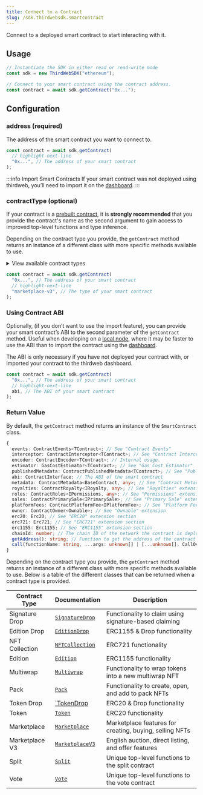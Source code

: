 ---
title: Connect to a Contract
slug: /sdk.thirdwebsdk.smartcontract
---

Connect to a deployed smart contract to start interacting with it.

## Usage

```javascript
// Instantiate the SDK in either read or read-write mode
const sdk = new ThirdWebSDK("ethereum");

// Connect to your smart contract using the contract address.
const contract = await sdk.getContract("0x...");
```

## Configuration

### address (required)

The address of the smart contract you want to connect to.

```javascript
const contract = await sdk.getContract(
  // highlight-next-line
  "0x...", // The address of your smart contract
);
```

:::info Import Smart Contracts
If your smart contract was not deployed using thirdweb, you&rsquo;ll need to import it on the [dashboard](/dashboard).
:::

### contractType (optional)

If your contract is a [prebuilt contract](/prebuilt-contracts), it is **strongly recommended**
that you provide the contract's name as the second argument to gain access to
improved top-level functions and type inference.

Depending on the contract type you provide, the `getContract` method returns an instance
of a different class with more specific methods available to use.

<details>
  <summary>View available contract types</summary>
  <div>
    <ul>
      <li>
        <b>NFT Drop</b>: <code>"nft-drop"</code>
      </li>
      <li>
        <b>Signature Drop</b>: <code>"signature-drop"</code>
      </li>
      <li>
        <b>Edition Drop</b>: <code>"edition-drop"</code>
      </li>
      <li>
        <b>NFT Collection</b>: <code>"nft-collection"</code>
      </li>
      <li>
        <b>Edition</b>: <code>"edition"</code>
      </li>
      <li>
        <b>Multiwrap</b>: <code>"multiwrap"</code>
      </li>
      <li>
        <b>Pack</b>: <code>"pack"</code>
      </li>
      <li>
        <b>Token Drop</b>: <code>"token-drop"</code>
      </li>
      <li>
        <b>Token</b>: <code>"token"</code>
      </li>
      <li>
        <b>Marketplace</b>: <code>"marketplace"</code> |{" "}
        <code>"marketplace-v3"</code>
      </li>
      <li>
        <b>Split</b>: <code>"split"</code>
      </li>
      <li>
        <b>Vote</b>: <code>"vote"</code>
      </li>
    </ul>
  </div>
</details>

```javascript
const contract = await sdk.getContract(
  "0x...", // The address of your smart contract
  // highlight-next-line
  "marketplace-v3", // The type of your smart contract
);
```

### Using Contract ABI

Optionally, (if you don&rsquo;t want to use the import feature),
you can provide your smart contract&rsquo;s ABI to the second parameter of the `getContract` method.
Useful when developing on a [local node](/typescript/sdk.thirdwebsdk#local-nodes),
where it may be faster to use the ABI than to import the contract using the [dashboard](/dashboard).

The ABI is only necessary if you have not deployed your contract with, or imported your contract
to the thirdweb dashboard.

```javascript
const contract = await sdk.getContract(
  "0x...", // The address of your smart contract
  // highlight-next-line
  abi, // The ABI of your smart contract
);
```

### Return Value

By default, the `getContract` method returns an instance of the `SmartContract` class.

```typescript
{
  events: ContractEvents<TContract>; // See "Contract Events"
  interceptor: ContractInterceptor<TContract>; // See "Contract Interceptor"
  encoder: ContractEncoder<TContract>; // Internal usage.
  estimator: GasCostEstimator<TContract>; // See "Gas Cost Estimator"
  publishedMetadata: ContractPublishedMetadata<TContract>; // See "Publish" documentation
  abi: ContractInterface; // The ABI of the smart contract
  metadata: ContractMetadata<BaseContract, any>; // See "Contract Metadata" extension
  royalties: ContractRoyalty<IRoyalty, any>; // See "Royalties" extension
  roles: ContractRoles<IPermissions, any>; // See "Permissions" extension
  sales: ContractPrimarySale<IPrimarySale>; // See "Primary Sale" extension
  platformFees: ContractPlatformFee<IPlatformFee>; // See "Platform Fees" extension
  owner: ContractOwner<Ownable>; // See "Ownable" extension
  erc20: Erc20; // See "ERC20" extension section
  erc721: Erc721; // See "ERC721" extension section
  erc1155: Erc1155; // See "ERC1155" extension section
  chainId: number; // The chain ID of the network the contract is deployed on
  getAddress(): string; // Function to get the address of the contract
  call(functionName: string, ...args: unknown[] | [...unknown[], CallOverrides]): Promise<any>; // Call a function on the contract
}
```

Depending on the contract type you provide, the `getContract` method returns an instance
of a different class with more specific methods available to use.
Below is a table of the different classes that can be returned when a contract type is provided.

| Contract Type  | Documentation                                     | Description                                             |
| -------------- | ------------------------------------------------- | ------------------------------------------------------- |
| Signature Drop | [`SignatureDrop`](/typescript/sdk.signaturedrop`) | Functionality to claim using signature-based claiming   |
| Edition Drop   | [`EditionDrop`](/typescript/sdk.editiondrop)      | ERC1155 & Drop functionality                            |
| NFT Collection | [`NFTCollection`](/typescript/sdk.nftcollection)  | ERC721 functionality                                    |
| Edition        | [`Edition`](/typescript/sdk.edition)              | ERC1155 functionality                                   |
| Multiwrap      | [`Multiwrap`](/typescript/sdk.multiwrap)          | Functionality to wrap tokens into a new multiwrap NFT   |
| Pack           | [`Pack`](/typescript/sdk.pack)                    | Functionality to create, open, and add to pack NFTs     |
| Token Drop     | [`TokenDrop ](/typescript/sdk.tokendrop)          | ERC20 & Drop functionality                              |
| Token          | [`Token`](/typescript/sdk.token)                  | ERC20 functionality                                     |
| Marketplace    | [`Marketplace`](/typescript/sdk.marketplace)      | Marketplace features for creating, buying, selling NFTs |
| Marketplace V3 | [`MarketplaceV3`](/typescript/sdk.marketplacev3)  | English auction, direct listing, and offer features     |
| Split          | [`Split`](/typescript/sdk.split)                  | Unique top-level functions to the split contract        |
| Vote           | [`Vote`](/typescript/sdk.vote)                    | Unique top-level functions to the vote contract         |
